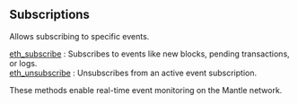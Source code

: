 ## Subscriptions

Allows subscribing to specific events.

[eth_subscribe](/mantle-api/subscriptions/eth_subscribe) : Subscribes to events like new blocks, pending transactions, or logs. \
[eth_unsubscribe](/mantle-api/subscriptions/eth_unsubscribe) : Unsubscribes from an active event subscription.

These methods enable real-time event monitoring on the Mantle network.
